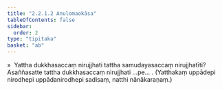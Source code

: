 ```yaml
---
title: "2.2.1.2 Anulomaokāsa"
tableOfContents: false
sidebar:
  order: 2
type: "tipitaka"
basket: "ab"
---
```



<DynamicBreadcrumb />

<Division number="90">

<Paragraph number="490">
»  Yattha dukkhasaccaṃ nirujjhati tattha samudayasaccaṃ nirujjhatīti?
</Paragraph>

<Paragraph number="491">
Asaññasatte tattha dukkhasaccaṃ nirujjhati …pe… .
</Paragraph>

<Paragraph number="492">
(Yatthakaṃ uppādepi nirodhepi uppādanirodhepi sadisaṃ, natthi nānākaraṇaṃ.)
</Paragraph>
</Division>
